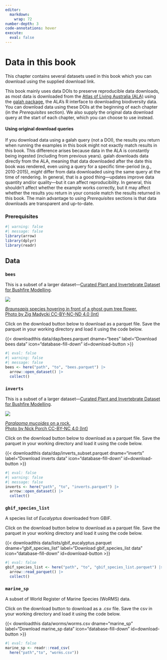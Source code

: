 ```yaml
---
editor: 
  markdown: 
    wrap: 72
number-depth: 3
code-annotations: hover
execute: 
  eval: false
---
```


# Data in this book {.unnumbered}

This chapter contains several datasets used in this book which you can download using the supplied download link.

This book mainly uses data DOIs to preserve reproducible data downloads, as most data is downloaded from the [Atlas of Living Australia (ALA)](https://ala.org.au/) using the [galah package](https://galah.ala.org.au/R/), the ALA's R interface to downloading biodiversity data. You can download data using these DOIs at the beginning of each chapter (in the *Prerequisites* section). We also supply the original data download query at the start of each chapter, which you can choose to use instead. 

::: {.callout-note collapse="true" appearance="simple"}

#### Using original download queries

If you download data using a galah query (not a DOI), the results you return when running the examples in this book might not exactly match results in this book. This difference arises because data in the ALA is constantly being ingested (including from previous years). galah downloads data directly from the ALA, meaning that data downloaded after the date this book was rendered, even using a query for a specific time-period (e.g., 2010-2015), *might* differ from data downloaded using the same query at the time of rendering. In general, that is a good thing---updates improve data quantity and/or quality---but it can affect reproducibility. In general, this shouldn't affect whether the example works correctly, but it may affect whether the results you return in your console match the results returned in this book. The main advantage to using *Prerequisites* sections is that data downloads are transparent and up-to-date.

:::

### Prerequisites

```r
#| warning: false
#| message: false
library(arrow)
library(dplyr)
library(readr)
```

## Data

### `bees`

This is a subset of a larger dataset---[Curated Plant and Invertebrate Dataset for Bushfire Modelling](https://data.csiro.au/collection/csiro:56679). 

::: aside

<img class = "rounded" src="https://ala-images.s3.ap-southeast-2.amazonaws.com/store/0/0/e/5/277a5c28-827a-49c7-8588-d16333925e00/original"></img>

::: {.figure-caption}
[*Braunsapis* species hovering in front of a ghost gum tree flower.<br>Photo by Zig Madycki CC-BY-NC-ND 4.0 (Int)](https://biocache.ala.org.au/occurrences/92928258-92a1-4e6b-b9e2-46da0d8df383)
:::
:::

Click on the download button below to download as a parquet file. Save the parquet in your working directory and load it using the code below.

{{< downloadthis data/dap/bees.parquet dname="bees" label="Download bees data" icon="database-fill-down" id=download-button >}}

```r
#| eval: false
#| warning: false
#| message: false
bees <- here("path", "to", "bees.parquet") |>
  arrow::open_dataset() |> 
  collect()
```


### `inverts`

This is a subset of a larger dataset---[Curated Plant and Invertebrate Dataset for Bushfire Modelling](https://data.csiro.au/collection/csiro:56679). 

::: aside

<img src="https://ala-images.s3.ap-southeast-2.amazonaws.com/store/0/5/6/a/ca48dfdd-15b3-4ac5-a392-cf5f93a6a650/original" class="rounded"/></img>

::: figure-caption
[*Paralaoma mucoides* on a rock.<br>Photo by Nick Porch CC-BY-NC 4.0
(Int)](https://biocache.ala.org.au/occurrences/8a44a8df-2819-45d4-b8c5-e6dc7629e0fe)
:::
:::

Click on the download button below to download as a parquet file. Save the parquet in your working directory and load it using the code below.

{{< downloadthis data/dap/inverts_subset.parquet dname="inverts" label="Download inverts data" icon="database-fill-down" id=download-button >}}

```r
#| eval: false
#| warning: false
#| message: false
inverts <- here("path", "to", "inverts.parquet") |>
  arrow::open_dataset() |> 
  collect()
```


### `gbif_species_list`

A species list of *Eucalyptus* downloaded from GBIF.

Click on the download button below to download as a parquet file. Save the parquet in your working directory and load it using the code below.

{{< downloadthis data/lists/gbif_eucalyptus.parquet dname="gbif_species_list" label="Download gbif_species_list data" icon="database-fill-down" id=download-button >}}

```r
#| eval: false
gbif_species_list <- here("path", "to", "gbif_species_list.parquet") |>
  arrow::read_parquet() |>
  collect()
```


### `marine_sp`

A subset of World Register of Marine Species (WoRMS) data.

Click on the download button to download as a .csv file. Save the csv in your working directory and load it using the code below.

{{< downloadthis data/worms/worms.csv dname="marine_sp" label="Download marine_sp data" icon="database-fill-down" id=download-button >}}

```r
#| eval: false
marine_sp <- readr::read_csv(
  here("path","to", "worms.csv"))
```

